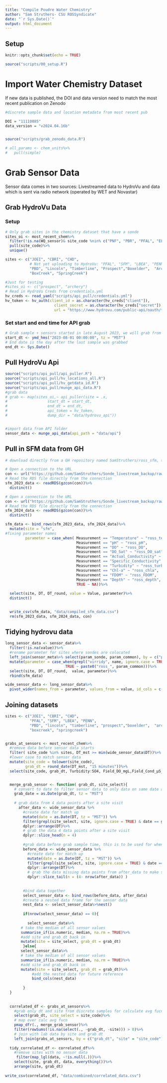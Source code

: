 ```yaml
---
title: "Compile Poudre Water Chemistry"
author: "Sam Struthers- CSU ROSSyndicate"
date: "`r Sys.Date()`"
output: html_document
---
```


## Setup
```r
knitr::opts_chunk$set(echo = TRUE)

source("scripts/00_setup.R")

```

# Import Water Chemistry Dataset
 If new data is published, the DOI and data version need to match the most recent publication on Zenodo

```r

#discrete sample data and location metadata from most recent pub

DOI = "11110885"
data_version = "v2024.04.16b"


source("scripts/grab_zenodo_data.R")

# all_params <- chem_units%>%
#   pull(simple)
```

# Grab Sensor Data
Sensor data comes in two sources: Livestreamed data to HydroVu and data which is sent via radio network (operated by WET and Novastar)

## Grab HydroVu Data

### Setup

```r

# Only grab sites in the chemistry dataset that have a sonde
sites_oi <- most_recent_chem%>%
  filter(!is.na(WQ_sensor)& site_code %nin% c("PNF", "PBR", "PFAL", "ELC", "SFM", "legacy") )%>%
  pull(site_code)%>%
  unique()

sites <- c("JOEI", "CBRI", "CHD", 
           # Not yet uploading to HydroVu: "PFAL", "SFM", "LBEA", "PENN", 
           "PBD", "Lincoln", "Timberline", "Prospect","Boxelder",  "Archery", 
           "BoxCreek", "SpringCreek")

#Just for testing
#sites_oi <- c("prospect", "archery")
# Read in HydroVu Creds from credentials.yml
hv_creds <- read_yaml("scripts/api_pull/credentials.yml")
hv_token <- hv_auth(client_id = as.character(hv_creds["client"]),
                      client_secret = as.character(hv_creds["secret"]),
                      url = "https://www.hydrovu.com/public-api/oauth/token")

```

### Set start and end time for API grab
```r
# Grab sample + sensors started in late August 2023, we will grab from the start of the month to be safe
start_dt <- ymd_hms("2023-08-01 00:00:00", tz = "MST")
# End date is the day after the last sample was grabbed
end_dt <- Sys.Date()

```
## Pull HydroVu Api

```r
source("scripts/api_pull/api_puller.R")
source("scripts/api_pull/hv_locations_all.R")
source("scripts/api_pull/hv_getdata_id.R")
source("scripts/api_pull/munge_api_data.R")
#grab data
# grab <- map(sites_oi,~ api_puller(site = .x,
#                  start_dt = start_dt,
#                  end_dt = end_dt, 
#                  api_token = hv_token,
#                  dump_dir = "data/hydrovu_api"))


#import data from API folder
sensor_data <- munge_api_data(api_path = "data/api")

```
## Pull in SFM data from GH

```r
# download directly from a GH repository named SamStruthers/ross_sfm, this is a public repo where I backup the livestreaming data from SFM

# Open a connection to the URL
con <- url("https://github.com/SamStruthers/Sonde_livestream_backup/raw/main/data/archive/SF_data_archive2023.RDS", "rb")
# Read the RDS file directly from the connection
sfm_2023_data <- readRDS(gzcon(con))%>%
  distinct()

# Open a connection to the URL
con <- url("https://github.com/SamStruthers/Sonde_livestream_backup/raw/main/data/SF_data_archive2024.RDS", "rb")
# Read the RDS file directly from the connection
sfm_2024_data <- readRDS(gzcon(con))%>%
  distinct()

sfm_data <- bind_rows(sfm_2023_data, sfm_2024_data)%>%
  mutate(site = "sfm", 
#fixing parameter names
         parameter = case_when( Measurement == "Temperature" ~ "ross_temp",
                                Measurement == "pH" ~ "ross_pH",
                                Measurement == "DO" ~ "ross_DO",
                                Measurement == "DO_Sat" ~ "ross_DO_sat",
                                Measurement == "Actual_Conductivity" ~ "ross_turb",
                                Measurement == "Specific_Conductivity" ~ "ross_spec_cond",
                                Measurement == "Turbidity" ~ "ross_turb",
                                Measurement == "Chl-a" ~ "ross_chla",
                                Measurement == "FDOM" ~ "ross_FDOM",
                                Measurement == "Depth" ~ "ross_depth",
                                TRUE ~ NA))%>%
        
  select(site, DT, DT_round, value = Value, parameter)%>%
  distinct()
  

  write_csv(sfm_data, "data/compiled_sfm_data.csv")
  rm(sfm_2023_data, sfm_2024_data, con)
```



## Tidying hydrovu data

```r

long_sensor_data <- sensor_data%>%
  filter(!is.na(value))%>%
  #rename parameter for sites where sondes are colocated
  left_join(sensor_meta%>% select(param_sonde, param_common), by = c("parameter" = "param_sonde"))%>%
  mutate(parameter = case_when(grepl("virridy", name, ignore.case = TRUE) ~ paste0("virridy_", param_common),
                           TRUE ~ paste0("ross_", param_common)))%>% 
  select(site, DT, DT_round,  value, parameter)%>%
  rbind(sfm_data)

wide_sensor_data <- long_sensor_data%>%
  pivot_wider(names_from = parameter, values_from = value, id_cols = c(site, DT))


```

## Joining datasets

```r

sites <- c("JOEI", "CBRI", "CHD", 
           "PFAL", "SFM", "LBEA", "PENN", 
           "PBD", "lincoln", "timberline", "prospect","boxelder",  "archery", 
           "boxcreek", "springcreek")


grabs_at_sensors <- most_recent_chem%>%
  #remove data before sensor data starts
  filter( site_code %in% sites, DT_mst >= min(wide_sensor_data$DT))%>%
  #lower case to match sensor data
  mutate(site_code = tolower(site_code), 
         grab_dt = round_date(DT_mst, "15 minutes"))%>%
  select(site_code, grab_dt, Turbidity:SO4, Field_DO_mgL,Field_Cond_µS_cm,Field_Temp_C )


  merge_grab_sensor <- function( grab_dt, site_select){
    # convert to date to filter sensor data to only data on same date as sample
    grab_date = as.Date(grab_dt, tz = "MST")
    
    # grab data from 4 data points after a site visit
      after_data <- wide_sensor_data %>%
        #create date for match up
        mutate(date = as.Date(DT, tz = "MST")) %>%
        filter(grepl(site_select, site, ignore.case = TRUE) & date == grab_date & DT > grab_dt )%>%
        dplyr::arrange(DT)%>%
        # grab the data 4 data points after a site visit
        dplyr::slice_head(n = 4)
      
        #grab data before grab sample time, this is to be used for when a sonde was pulled, essentially reference data prior to the sonde being pulled rather than after
        before_data <- wide_sensor_data %>%
          #create date for match up
          mutate(date = as.Date(DT, tz = "MST")) %>%
          filter(grepl(site_select, site, ignore.case = TRUE) & date == grab_date & DT < grab_dt )%>%
          dplyr::arrange(DT)%>%
          # grab the data missing data points from after_data to make sure we have 4 data points
          dplyr::slice_tail(n = (4- nrow(after_data)) )
    
        
        #bind data together
        select_sensor_data <- bind_rows(before_data, after_data)
        #create a nested data frame for the sensor data
        nest_data <- select_sensor_data%>%nest()
        
        if(nrow(select_sensor_data) == 0){
          
          select_sensor_data%>%
       # take the median of all sensor values
       summarise_if(is.numeric, median, na.rm = TRUE)%>%
       #add site and grab_dt back in
       mutate(site = site_select, grab_dt = grab_dt)
        }else{
       select_sensor_data%>%
       # take the median of all sensor values
       summarise_if(is.numeric, median, na.rm = TRUE)%>%
       #add site and grab_dt back in
       mutate(site = site_select, grab_dt = grab_dt)%>%
            #add the nested data for future reference
            bind_cols(nest_data)
      
        }
  }
    
      
  correlated_df <- grabs_at_sensors%>%
    #grab only dt and site from discrete samples for calculate avg fucn
    select(grab_dt, site_select = site_code)%>%
    # map over calc avg fucn
    pmap_dfr(., merge_grab_sensor)%>%
    filter(rowSums(!is.na(select(., -grab_dt, -site))) > 0)%>%
    # join with lab data by site and grab dt
    left_join(grabs_at_sensors, by = c("grab_dt", "site" = "site_code"))
  
  tidy_correlated_df <- correlated_df%>%
    #remove sites with no sensor data
     filter(map_lgl(data, ~!is.null(.)))%>%
    select(site, grab_dt, data, everything())%>%
    arrange(site, grab_dt)
  
write_csv(correlated_df, "data/combined/correlated_data.csv")
```






